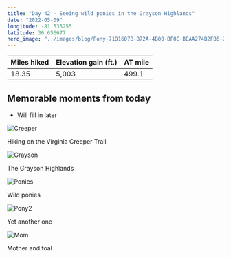 ```yaml
---
title: "Day 42 - Seeing wild ponies in the Grayson Highlands"
date: "2022-05-09"
longitude: -81.535255
latitude: 36.656677
hero_image: "../images/blog/Pony-71D1607B-B72A-4B00-BF0C-BEAA274B2FB6-20220516213619.png"
---
```


| Miles hiked | Elevation gain (ft.) | AT mile |
| ----------- | -------------- | -------- |
| 18.35 | 5,003 | 499.1 |

## Memorable moments from today
- Will fill in later 

![Creeper](../images/blog/Creeper-71D1607B-B72A-4B00-BF0C-BEAA274B2FB6-20220516213930.png)

<figcaption>Hiking on the Virginia Creeper Trail</figcaption>

![Grayson](../images/blog/Grayson-71D1607B-B72A-4B00-BF0C-BEAA274B2FB6-20220516213944.png)

<figcaption>The Grayson Highlands</figcaption>

![Ponies](../images/blog/Ponies-71D1607B-B72A-4B00-BF0C-BEAA274B2FB6-20220516213957.png)

<figcaption>Wild ponies</figcaption>

![Pony2](../images/blog/Pony2-71D1607B-B72A-4B00-BF0C-BEAA274B2FB6-20220516214011.png)

<figcaption>Yet another one</figcaption>

![Mom](../images/blog/Mom-71D1607B-B72A-4B00-BF0C-BEAA274B2FB6-20220516214022.png)

<figcaption>Mother and foal</figcaption>
